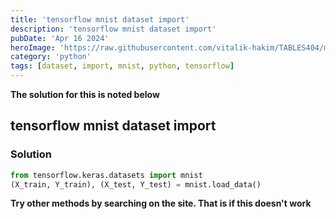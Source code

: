 ```yaml
---
title: 'tensorflow mnist dataset import'
description: 'tensorflow mnist dataset import'
pubDate: 'Apr 16 2024'
heroImage: 'https://raw.githubusercontent.com/vitalik-hakim/TABLES404/main/error_b/python.jpg'
category: 'python'
tags: [dataset, import, mnist, python, tensorflow]
---
```


**The solution for this is noted below**

## tensorflow mnist dataset import

### Solution

```python
from tensorflow.keras.datasets import mnist
(X_train, Y_train), (X_test, Y_test) = mnist.load_data()
```

**Try other methods by searching on the site. That is if this doesn't work**

